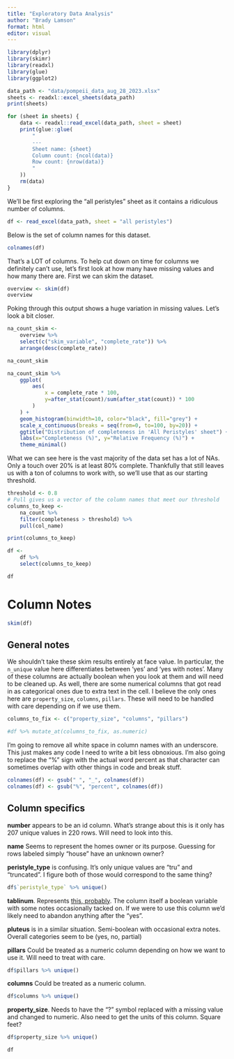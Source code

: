 ```yaml
---
title: "Exploratory Data Analysis"
author: "Brady Lamson"
format: html
editor: visual
---
```


```r
library(dplyr)
library(skimr)
library(readxl)
library(glue)
library(ggplot2)
```

```r
data_path <- "data/pompeii_data_aug_28_2023.xlsx"
sheets <- readxl::excel_sheets(data_path)
print(sheets)

for (sheet in sheets) {
    data <- readxl::read_excel(data_path, sheet = sheet)
    print(glue::glue(
        "
        ---
        Sheet name: {sheet}
        Column count: {ncol(data)}
        Row count: {nrow(data)}
        "
    ))
    rm(data)
}
```

We'll be first exploring the "all peristyles" sheet as it contains a ridiculous number of columns.

```r
df <- read_excel(data_path, sheet = "all peristyles")
```

Below is the set of column names for this dataset.

```r
colnames(df)
```

That's a LOT of columns. To help cut down on time for columns we definitely can't use, let's first look at how many have missing values and how many there are. First we can skim the dataset.

```r
overview <- skim(df)
overview
```

Poking through this output shows a huge variation in missing values. Let's look a bit closer.

```r
na_count_skim <- 
    overview %>%
    select(c("skim_variable", "complete_rate")) %>%
    arrange(desc(complete_rate))

na_count_skim
```

```r
na_count_skim %>%
    ggplot(
        aes(
            x = complete_rate * 100, 
            y=after_stat(count)/sum(after_stat(count)) * 100
        )
    ) +
    geom_histogram(binwidth=10, color="black", fill="grey") +
    scale_x_continuous(breaks = seq(from=0, to=100, by=20)) +
    ggtitle("Distribution of completeness in 'All Peristyles' sheet") +
    labs(x="Completeness (%)", y="Relative Frequency (%)") +
    theme_minimal()
```

What we can see here is the vast majority of the data set has a lot of NAs. Only a touch over 20% is at least 80% complete. Thankfully that still leaves us with a ton of columns to work with, so we'll use that as our starting threshold.

```r
threshold <- 0.8
# Pull gives us a vector of the column names that meet our threshold
columns_to_keep <- 
    na_count %>%
    filter(completeness > threshold) %>%
    pull(col_name)

print(columns_to_keep)

df <- 
    df %>%
    select(columns_to_keep)

df
```

# Column Notes

```r
skim(df)
```

## General notes

We shouldn't take these skim results entirely at face value. In particular, the `n_unique` value here differentiates between 'yes' and 'yes with notes'. Many of these columns are actually boolean when you look at them and will need to be cleaned up. As well, there are some numerical columns that got read in as categorical ones due to extra text in the cell. I believe the only ones here are `property_size`, `columns`, `pillars`. These will need to be handled with care depending on if we use them.


```r
columns_to_fix <- c("property_size", "columns", "pillars")

#df %>% mutate_at(columns_to_fix, as.numeric)
```


I'm going to remove all white space in column names with an underscore. This just makes any code I need to write a bit less obnoxious. I'm also going to replace the "%" sign with the actual word percent as that character can sometimes overlap with other things in code and break stuff.

```r
colnames(df) <- gsub(" ", "_", colnames(df))
colnames(df) <- gsub("%", "percent", colnames(df))
```

## Column specifics

**number** appears to be an id column. What's strange about this is it only has 207 unique values in 220 rows. Will need to look into this.

**name** Seems to represent the homes owner or its purpose. Guessing for rows labeled simply "house" have an unknown owner?

**peristyle_type** is confusing. It's only unique values are "tru" and "truncated". I figure both of those would correspond to the same thing?

```r
df$`peristyle_type` %>% unique()
```

**tablinum**. Represents [this, probably](https://en.wikipedia.org/wiki/Tablinum). The column itself a boolean variable with some notes occasionally tacked on. If we were to use this column we'd likely need to abandon anything after the "yes".

**pluteus** is in a similar situation. Semi-boolean with occasional extra notes. Overall categories seem to be (yes, no, partial)

**pillars** Could be treated as a numeric column depending on how we want to use it. Will need to treat with care. 

```r
df$pillars %>% unique()
```

**columns** Could be treated as a numeric column.

```r
df$columns %>% unique()
```

**property_size**. Needs to have the "?" symbol replaced with a missing value and changed to numeric. Also need to get the units of this column. Square feet?

```r
df$property_size %>% unique()
```


```r
df
```
